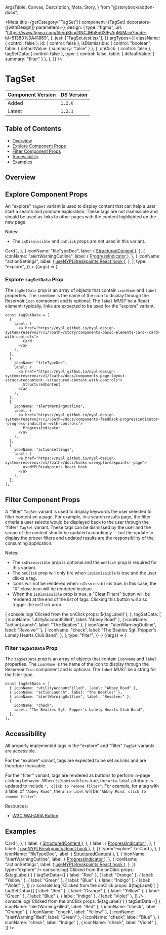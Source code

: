   ArgsTable,
  Canvas,
  Description,
  Meta,
  Story,
} from "@storybook/addon-docs";


<Meta
  title={getCategory("TagSet")}
  component={TagSet}
  decorators={[withDesign]}
  parameters={{
    design: {
      type: "figma",
      url: "https://www.figma.com/file/qShodlfNCJHb8n03IFyApM/Main?node-id=51380%3A41869",
    },
    jest: ["TagSet.test.tsx"],
  }}
  argTypes={{
    className: { control: false },
    id: { control: false },
    isDismissible: {
      control: "boolean",
      table: { defaultValue: { summary: "false" } },
    },
    onClick: { control: false },
    tagSetData: { control: false },
    type: {
      control: false,
      table: { defaultValue: { summary: "filter" } },
    },
  }}
/>

# TagSet

| Component Version | DS Version |
| ----------------- | ---------- |
| Added             | `1.2.0`    |
| Latest            | `1.2.1`    |

## Table of Contents

- [Overview](#overview)
- [Explore Component Props](#explore-component-props)
- [Filter Component Props](#filter-component-props)
- [Accessibility](#accessibility)
- [Examples](#examples)

## Overview

<Description of={TagSet} />

## Explore Component Props

An "explore" `TagSet` variant is used to display content that can help a user
start a search and promote exploration. These tags are not dismissible and should
be used as links to other pages with the content highlighted on the new page.

Notes:

- The `isDismissible` and `onClick` props are not used in this variant.

<Canvas withToolbar>
  <Story
    name="TagSet Explore with Controls"
    argTypes={{
      isDismissible: { table: { disable: true } },
      onClick: { table: { disable: true } },
      tagSetData: { control: false },
    }}
    args={{
      className: undefined,
      id: "tagSet-id-explore",
      isDismissible: undefined,
      onClick: undefined,
      tagSetData: [
        {
          label: (
            <a href="https://nypl.github.io/nypl-design-system/reservoir/v1/?path=/story/components-basic-elements-card--card-with-controls">
              Card
            </a>
          ),
        },
        {
          iconName: "fileTypeDoc",
          label: (
            <a href="https://nypl.github.io/nypl-design-system/reservoir/v1/?path=/docs/components-page-layout-structuredcontent--structured-content-with-controls">
              StructuredContent
            </a>
          ),
        },
        {
          iconName: "alertWarningOutline",
          label: (
            <a href="https://nypl.github.io/nypl-design-system/reservoir/v1/?path=/docs/components-feedback-progressindicator--progress-indicator-with-controls">
              ProgressIndicator
            </a>
          ),
        },
        {
          iconName: "actionSettings",
          label: (
            <a href="https://nypl.github.io/nypl-design-system/reservoir/v1/?path=/docs/hooks-usenyplbreakpoints--page">
              useNYPLBreakpoints React hook
            </a>
          ),
        },
      ],
      type: "explore",
    }}
  >
    {(args) => <TagSet {...args} />}
  </Story>
</Canvas>

<ArgsTable story="TagSet Explore with Controls" />

### Explore `tagSetData` Prop

The `tagSetData` prop is an array of objects that contain `iconName` and `label`
properties. The `iconName` is the name of the icon to display through the
Reservoir `Icon` component and is optional. The `label` _MUST_ be a React
element; typically, links are expected to be used for the "explore" variant.

```tsx
const tagSetData = [
  {
    label: (
      <a href="https://nypl.github.io/nypl-design-system/reservoir/v1/?path=/story/components-basic-elements-card--card-with-controls">
        Card
      </a>
    ),
  },
  {
    iconName: "fileTypeDoc",
    label: (
      <a href="https://nypl.github.io/nypl-design-system/reservoir/v1/?path=/docs/components-page-layout-structuredcontent--structured-content-with-controls">
        StructuredContent
      </a>
    ),
  },
  {
    iconName: "alertWarningOutline",
    label: (
      <a href="https://nypl.github.io/nypl-design-system/reservoir/v1/?path=/docs/components-feedback-progressindicator--progress-indicator-with-controls">
        ProgressIndicator
      </a>
    ),
  },
  {
    iconName: "actionSettings",
    label: (
      <a href="https://nypl.github.io/nypl-design-system/reservoir/v1/?path=/docs/hooks-usenyplbreakpoints--page">
        useNYPLBreakpoints React hook
      </a>
    ),
  },
];
```

## Filter Component Props

A "filter" `TagSet` variant is used to display keywords the user selected to
filter content on a page. For example, in a search results page, the filter
criteria a user selects would be displayed back to the user through the "filter"
`TagSet` variant. These tags can be dismissed by the user and the scope of the
content should be updated accordingly -- but the update to display the proper
filters and updated results are the responsibility of the consuming application.

Notes:

- The `isDismissible` prop is optional and the `onClick` prop is required for
  this variant.
- The `onClick` prop will only fire when `isDismissible` is true and the user
  clicks a tag.
- Icons will not be rendered when `isDismissible` is true. In this case, the "X"
  close icon will be rendered instead.
- When the `isDismissible` prop is true, a "Clear Filters" button will be
  rendered at the end of the list of tags. Clicking this button will also
  trigger the `onClick` prop.

<Canvas withToolbar>
  <Story
    name="TagSet Filter with Controls"
    args={{
      className: undefined,
      id: "tagSet-id-filter",
      isDismissible: true,
      onClick: (tagLabel) => {
        console.log(`Clicked from the onClick props: ${tagLabel}`);
      },
      tagSetData: [
        { iconName: "utilityAccountFilled", label: "Abbey Road" },
        { iconName: "actionLaunch", label: "The Beatles" },
        { iconName: "alertWarningOutline", label: "Revolver" },
        {
          iconName: "check",
          label: "The Beatles Sgt. Pepper's Lonely Hearts Club Band",
        },
      ],
      type: "filter",
    }}
  >
    {(args) => <TagSet {...args} />}
  </Story>
</Canvas>

<ArgsTable story="TagSet Filter with Controls" />

### Filter `tagSetData` Prop

The `tagSetData` prop is an array of objects that contain `iconName` and `label`
properties. The `iconName` is the name of the icon to display through the
Reservoir `Icon` component and is optional. The `label` _MUST_ be a string for
the filter type.

```tsx
const tagSetData = [
  { iconName: "utilityAccountFilled", label: "Abbey Road" },
  { iconName: "actionLaunch", label: "The Beatles" },
  { iconName: "alertWarningOutline", label: "Revolver" },
  {
    iconName: "check",
    label: "The Beatles Sgt. Pepper's Lonely Hearts Club Band",
  },
];
```

## Accessibility

All properly implemented tags in the "explore" and "filter" `TagSet` variants
are accessible.

For the "explore" variant, tags are expected to be set as links and are
therefore focusable.

For the "filter" variant, tags are rendered as buttons to perform in-page
clicking behavior. When `isDismissible` is true, the `aria-label` attribute is
updated to include `", click to remove filter"`. For example, for a tag with a
label of `"Abbey Road"`, the `aria-label` will be
`"Abbey Road, click to remove filter"`.

Resources:

- [W3C WAI-ARIA Button](https://www.w3.org/WAI/ARIA/apg/patterns/button/)

## Examples

<Canvas>
  <DSProvider>
    <VStack align="stretch" gap="l">
      <TagSet
        tagSetData={[
          {
            label: (
              <a href="https://nypl.github.io/nypl-design-system/reservoir/v1/?path=/story/components-basic-elements-card--card-with-controls">
                Card
              </a>
            ),
          },
          {
            label: (
              <a href="https://nypl.github.io/nypl-design-system/reservoir/v1/?path=/docs/components-page-layout-structuredcontent--structured-content-with-controls">
                StructuredContent
              </a>
            ),
          },
          {
            label: (
              <a href="https://nypl.github.io/nypl-design-system/reservoir/v1/?path=/docs/components-feedback-progressindicator--progress-indicator-with-controls">
                ProgressIndicator
              </a>
            ),
          },
          {
            label: (
              <a href="https://nypl.github.io/nypl-design-system/reservoir/v1/?path=/docs/hooks-usenyplbreakpoints--page">
                useNYPLBreakpoints React hook
              </a>
            ),
          },
        ]}
        type="explore"
      />
      <TagSet
        tagSetData={[
          {
            label: (
              <a href="https://nypl.github.io/nypl-design-system/reservoir/v1/?path=/story/components-basic-elements-card--card-with-controls">
                Card
              </a>
            ),
          },
          {
            iconName: "fileTypeDoc",
            label: (
              <a href="https://nypl.github.io/nypl-design-system/reservoir/v1/?path=/docs/components-page-layout-structuredcontent--structured-content-with-controls">
                StructuredContent
              </a>
            ),
          },
          {
            iconName: "alertWarningOutline",
            label: (
              <a href="https://nypl.github.io/nypl-design-system/reservoir/v1/?path=/docs/components-feedback-progressindicator--progress-indicator-with-controls">
                ProgressIndicator
              </a>
            ),
          },
          {
            iconName: "actionSettings",
            label: (
              <a href="https://nypl.github.io/nypl-design-system/reservoir/v1/?path=/docs/hooks-usenyplbreakpoints--page">
                useNYPLBreakpoints React hook
              </a>
            ),
          },
        ]}
        type="explore"
      />
      <TagSet
        onClick={(tagLabel) =>
          console.log(`Clicked from the onClick props: ${tagLabel}`)
        }
        tagSetData={[
          { label: "Red" },
          { label: "Orange" },
          { label: "Yellow" },
          { label: "Green" },
          { label: "Blue" },
          { label: "Indigo" },
          { label: "Violet" },
        ]}
      />
      <TagSet
        isDismissible
        onClick={(tagLabel) =>
          console.log(`Clicked from the onClick props: ${tagLabel}`)
        }
        tagSetData={[
          { label: "Red" },
          { label: "Orange" },
          { label: "Yellow" },
          { label: "Green" },
          { label: "Blue" },
          { label: "Indigo" },
          { label: "Violet" },
        ]}
      />
      <TagSet
        onClick={(tagLabel) =>
          console.log(`Clicked from the onClick props: ${tagLabel}`)
        }
        tagSetData={[
          { iconName: "alertWarningFilled", label: "Red" },
          { iconName: "check", label: "Orange" },
          { iconName: "check", label: "Yellow" },
          { iconName: "alertWarningFilled", label: "Green" },
          { iconName: "check", label: "Blue" },
          { iconName: "check", label: "Indigo" },
          { iconName: "check", label: "Violet" },
        ]}
      />
    </VStack>
  </DSProvider>
</Canvas>
